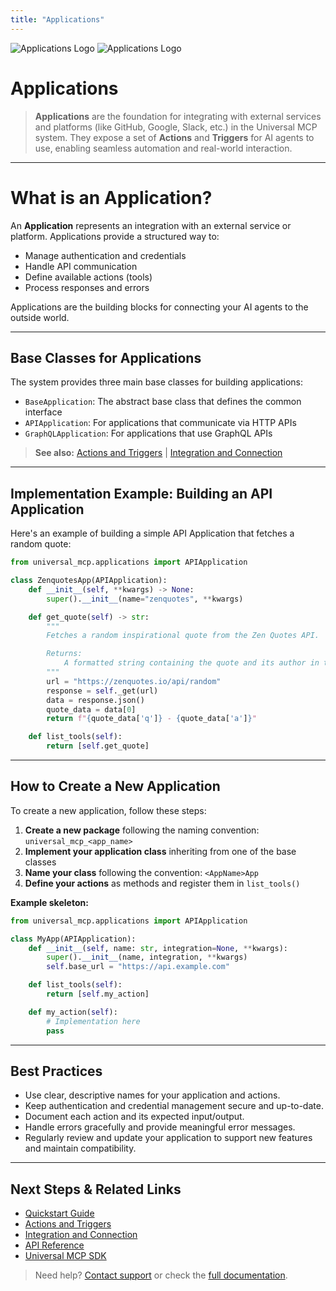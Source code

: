 ```yaml
---
title: "Applications"
---
```


<div style={{ display: 'flex', alignItems: 'center', gap: '1rem', marginBottom: '2rem' }}>
  <img className="block dark:hidden" src="/logo/light.svg" alt="Applications Logo" style={{ height: '40px' }} />
  <img className="hidden dark:block" src="/logo/dark.svg" alt="Applications Logo" style={{ height: '40px' }} />
  <h1 style={{ margin: 0 }}>Applications</h1>
</div>

> **Applications** are the foundation for integrating with external services and platforms (like GitHub, Google, Slack, etc.) in the Universal MCP system. They expose a set of **Actions** and **Triggers** for AI agents to use, enabling seamless automation and real-world interaction.

---

# What is an Application?

An **Application** represents an integration with an external service or platform. Applications provide a structured way to:

- Manage authentication and credentials
- Handle API communication
- Define available actions (tools)
- Process responses and errors

Applications are the building blocks for connecting your AI agents to the outside world.

---

## Base Classes for Applications

The system provides three main base classes for building applications:

- `BaseApplication`: The abstract base class that defines the common interface
- `APIApplication`: For applications that communicate via HTTP APIs
- `GraphQLApplication`: For applications that use GraphQL APIs

> **See also:** [Actions and Triggers](/concepts/actions-and-triggers) | [Integration and Connection](/concepts/integration-and-connection)

---

## Implementation Example: Building an API Application

Here's an example of building a simple API Application that fetches a random quote:

```python
from universal_mcp.applications import APIApplication

class ZenquotesApp(APIApplication):
    def __init__(self, **kwargs) -> None:
        super().__init__(name="zenquotes", **kwargs)

    def get_quote(self) -> str:
        """
        Fetches a random inspirational quote from the Zen Quotes API.

        Returns:
            A formatted string containing the quote and its author in the format 'quote - author'
        """
        url = "https://zenquotes.io/api/random"
        response = self._get(url)
        data = response.json()
        quote_data = data[0]
        return f"{quote_data['q']} - {quote_data['a']}"

    def list_tools(self):
        return [self.get_quote]
```

---

## How to Create a New Application

To create a new application, follow these steps:

1. **Create a new package** following the naming convention: `universal_mcp_<app_name>`
2. **Implement your application class** inheriting from one of the base classes
3. **Name your class** following the convention: `<AppName>App`
4. **Define your actions** as methods and register them in `list_tools()`

**Example skeleton:**

```python
from universal_mcp.applications import APIApplication

class MyApp(APIApplication):
    def __init__(self, name: str, integration=None, **kwargs):
        super().__init__(name, integration, **kwargs)
        self.base_url = "https://api.example.com"

    def list_tools(self):
        return [self.my_action]

    def my_action(self):
        # Implementation here
        pass
```

---

## Best Practices

- Use clear, descriptive names for your application and actions.
- Keep authentication and credential management secure and up-to-date.
- Document each action and its expected input/output.
- Handle errors gracefully and provide meaningful error messages.
- Regularly review and update your application to support new features and maintain compatibility.

---

## Next Steps & Related Links

- [Quickstart Guide](/quickstart)
- [Actions and Triggers](/concepts/actions-and-triggers)
- [Integration and Connection](/concepts/integration-and-connection)
- [API Reference](/api-reference)
- [Universal MCP SDK](https://github.com/your-org/universal-mcp-sdk)

> Need help? [Contact support](mailto:hi@mintlify.com) or check the [full documentation](/docs). 